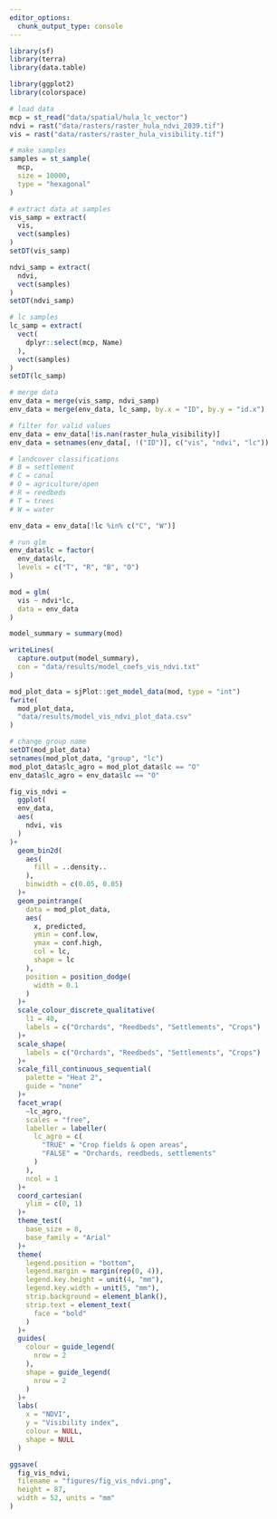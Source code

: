 ```yaml
---
editor_options: 
  chunk_output_type: console
---
```


```r
library(sf)
library(terra)
library(data.table)

library(ggplot2)
library(colorspace)
```

```r
# load data
mcp = st_read("data/spatial/hula_lc_vector")
ndvi = rast("data/rasters/raster_hula_ndvi_2039.tif")
vis = rast("data/rasters/raster_hula_visibility.tif")
```

```r
# make samples
samples = st_sample(
  mcp,
  size = 10000,
  type = "hexagonal"
)
```

```r
# extract data at samples
vis_samp = extract(
  vis,
  vect(samples)
)
setDT(vis_samp)

ndvi_samp = extract(
  ndvi,
  vect(samples)
)
setDT(ndvi_samp)

# lc samples
lc_samp = extract(
  vect(
    dplyr::select(mcp, Name)
  ),
  vect(samples)
)
setDT(lc_samp)

# merge data
env_data = merge(vis_samp, ndvi_samp)
env_data = merge(env_data, lc_samp, by.x = "ID", by.y = "id.x")

# filter for valid values
env_data = env_data[!is.nan(raster_hula_visibility)]
env_data = setnames(env_data[, !("ID")], c("vis", "ndvi", "lc"))
```

```r
# landcover classifications
# B = settlement
# C = canal
# O = agriculture/open
# R = reedbeds
# T = trees
# W = water

env_data = env_data[!lc %in% c("C", "W")]
```

```r
# run glm
env_data$lc = factor(
  env_data$lc,
  levels = c("T", "R", "B", "O")
)

mod = glm(
  vis ~ ndvi*lc,
  data = env_data
)

model_summary = summary(mod)

writeLines(
  capture.output(model_summary),
  con = "data/results/model_coefs_vis_ndvi.txt"
)

mod_plot_data = sjPlot::get_model_data(mod, type = "int")
fwrite(
  mod_plot_data,
  "data/results/model_vis_ndvi_plot_data.csv"
)
```

```r
# change group name
setDT(mod_plot_data)
setnames(mod_plot_data, "group", "lc")
mod_plot_data$lc_agro = mod_plot_data$lc == "O"
env_data$lc_agro = env_data$lc == "O"
```


```r
fig_vis_ndvi = 
  ggplot(
  env_data,
  aes(
    ndvi, vis
  )
)+
  geom_bin2d(
    aes(
      fill = ..density..
    ),
    binwidth = c(0.05, 0.05)
  )+
  geom_pointrange(
    data = mod_plot_data,
    aes(
      x, predicted,
      ymin = conf.low,
      ymax = conf.high,
      col = lc,
      shape = lc
    ),
    position = position_dodge(
      width = 0.1
    )
  )+
  scale_colour_discrete_qualitative(
    l1 = 40,
    labels = c("Orchards", "Reedbeds", "Settlements", "Crops")
  )+
  scale_shape(
    labels = c("Orchards", "Reedbeds", "Settlements", "Crops")
  )+
  scale_fill_continuous_sequential(
    palette = "Heat 2",
    guide = "none"
  )+
  facet_wrap(
    ~lc_agro,
    scales = "free",
    labeller = labeller(
      lc_agro = c(
        "TRUE" = "Crop fields & open areas",
        "FALSE" = "Orchards, reedbeds, settlements"
      )
    ),
    ncol = 1
  )+
  coord_cartesian(
    ylim = c(0, 1)
  )+
  theme_test(
    base_size = 8,
    base_family = "Arial"
  )+
  theme(
    legend.position = "bottom",
    legend.margin = margin(rep(0, 4)),
    legend.key.height = unit(4, "mm"),
    legend.key.width = unit(5, "mm"),
    strip.background = element_blank(),
    strip.text = element_text(
      face = "bold"
    )
  )+
  guides(
    colour = guide_legend(
      nrow = 2
    ),
    shape = guide_legend(
      nrow = 2
    )
  )+
  labs(
    x = "NDVI",
    y = "Visibility index",
    colour = NULL,
    shape = NULL
  )

ggsave(
  fig_vis_ndvi,
  filename = "figures/fig_vis_ndvi.png",
  height = 87,
  width = 52, units = "mm"
)
```

